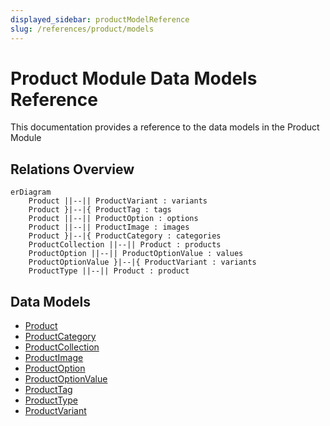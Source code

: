 ```yaml
---
displayed_sidebar: productModelReference
slug: /references/product/models
---
```



# Product Module Data Models Reference

This documentation provides a reference to the data models in the Product Module

## Relations Overview

```mermaid
erDiagram
	Product ||--|| ProductVariant : variants
	Product }|--|{ ProductTag : tags
	Product ||--|| ProductOption : options
	Product ||--|| ProductImage : images
	Product }|--|{ ProductCategory : categories
	ProductCollection ||--|| Product : products
	ProductOption ||--|| ProductOptionValue : values
	ProductOptionValue }|--|{ ProductVariant : variants
	ProductType ||--|| Product : product

```

## Data Models

- [Product](../../product_models/variables/product_models.Product/page.mdx)
- [ProductCategory](../../product_models/variables/product_models.ProductCategory/page.mdx)
- [ProductCollection](../../product_models/variables/product_models.ProductCollection/page.mdx)
- [ProductImage](../../product_models/variables/product_models.ProductImage/page.mdx)
- [ProductOption](../../product_models/variables/product_models.ProductOption/page.mdx)
- [ProductOptionValue](../../product_models/variables/product_models.ProductOptionValue/page.mdx)
- [ProductTag](../../product_models/variables/product_models.ProductTag/page.mdx)
- [ProductType](../../product_models/variables/product_models.ProductType/page.mdx)
- [ProductVariant](../../product_models/variables/product_models.ProductVariant/page.mdx)
